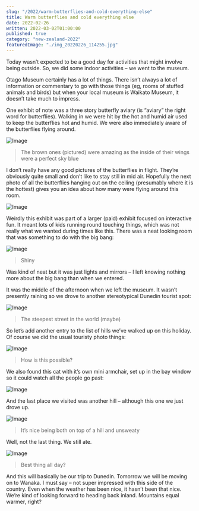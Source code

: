 ```yaml
---
slug: "/2022/warm-butterflies-and-cold-everything-else"
title: Warm butterflies and cold everything else
date: 2022-02-26
written: 2022-03-02T01:00:00
published: true
category: "new-zealand-2022"
featuredImage: "./img_20220226_114255.jpg"
---
```


Today wasn’t expected to be a good day for activities that might involve being outside. So, we did some indoor activities – we went to the museum.

Otago Museum certainly has a lot of things. There isn’t always a lot of information or commentary to go with those things (eg, rooms of stuffed animals and birds) but when your local museum is Waikato Museum, it doesn’t take much to impress.

One exhibit of note was a three story butterfly aviary (is “aviary” the right word for butterflies). Walking in we were hit by the hot and humid air used to keep the butterflies hot and humid. We were also immediately aware of the butterflies flying around.

![Image](img_20220226_114255.jpg)

> The brown ones (pictured) were amazing as the inside of their wings were a perfect sky blue

I don’t really have any good pictures of the butterflies in flight. They’re obviously quite small and don’t like to stay still in mid air. Hopefully the next photo of all the butterflies hanging out on the ceiling (presumably where it is the hottest) gives you an idea about how many were flying around this room.

![Image](img_20220226_115316.jpg)

Weirdly this exhibit was part of a larger (paid) exhibit focused on interactive fun. It meant lots of kids running round touching things, which was not really what we wanted during times like this. There was a neat looking room that was something to do with the big bang:

![Image](img_20220226_120342.jpg)

> Shiny

Was kind of neat but it was just lights and mirrors – I left knowing nothing more about the big bang than when we entered.

It was the middle of the afternoon when we left the museum. It wasn’t presently raining so we drove to another stereotypical Dunedin tourist spot:

![Image](img_20220226_151419.jpg)

> The steepest street in the world (maybe)

So let’s add another entry to the list of hills we’ve walked up on this holiday. Of course we did the usual touristy photo things:

![Image](img_20220226_151632.jpg)

> How is this possible?

We also found this cat with it’s own mini armchair, set up in the bay window so it could watch all the people go past:

![Image](img_20220226_152020.jpg)

And the last place we visited was another hill – although this one we just drove up.

![Image](img_20220226_153350.jpg)

> It’s nice being both on top of a hill and unsweaty

Well, not the last thing. We still ate.

![Image](img_20220226_191035.jpg)

> Best thing all day?

And this will basically be our trip to Dunedin. Tomorrow we will be moving on to Wanaka. I must say – not super impressed with this side of the country. Even when the weather has been nice, it hasn’t been that nice. We’re kind of looking forward to heading back inland. Mountains equal warmer, right?